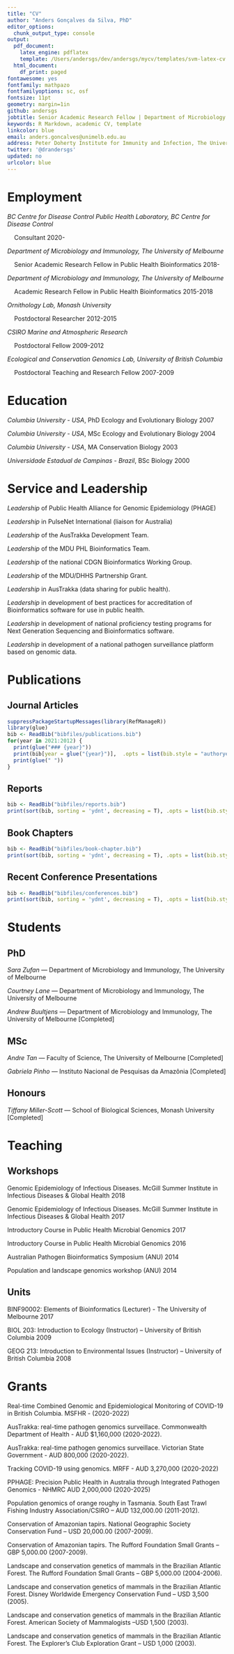 ```yaml
---
title: "CV"
author: "Anders Gonçalves da Silva, PhD"
editor_options:
  chunk_output_type: console
output:
  pdf_document:
    latex_engine: pdflatex
    template: /Users/andersgs/dev/andersgs/mycv/templates/svm-latex-cv.tex
  html_document:
    df_print: paged
fontawesome: yes
fontfamily: mathpazo
fontfamilyoptions: sc, osf
fontsize: 11pt
geometry: margin=1in
github: andersgs
jobtitle: Senior Academic Research Fellow | Department of Microbiology and Immunology
keywords: R Markdown, academic CV, template
linkcolor: blue
email: anders.goncalves@unimelb.edu.au
address: Peter Doherty Institute for Immunity and Infection, The University of Melbourne
twitter: '@drandersgs'
updated: no
urlcolor: blue
---
```


# Employment

*BC Centre for Disease Control Public Health Laboratory, BC Centre for Disease Control*

&nbsp;&nbsp;&nbsp;&nbsp;Consultant \hfill 2020-

*Department of Microbiology and Immunology, The University of Melbourne*

&nbsp;&nbsp;&nbsp;&nbsp;Senior Academic Research Fellow in Public Health Bioinformatics \hfill 2018-

*Department of Microbiology and Immunology, The University of Melbourne*

&nbsp;&nbsp;&nbsp;&nbsp;Academic Research Fellow in Public Health Bioinformatics \hfill 2015-2018

*Ornithology Lab, Monash University*

&nbsp;&nbsp;&nbsp;&nbsp;Postdoctoral Researcher \hfill 2012-2015

*CSIRO Marine and Atmospheric Research*

&nbsp;&nbsp;&nbsp;&nbsp;Postdoctoral Fellow \hfill 2009-2012

*Ecological and Conservation Genomics Lab, University of British Columbia*

&nbsp;&nbsp;&nbsp;&nbsp;Postdoctoral Teaching and Research Fellow \hfill 2007-2009


# Education

*Columbia University - USA*, PhD Ecology and Evolutionary Biology \hfill 2007

*Columbia University - USA*, MSc Ecology and Evolutionary Biology \hfill 2004

*Columbia University - USA*, MA Conservation Biology \hfill 2003

*Universidade Estadual de Campinas - Brazil*, BSc Biology \hfill 2000


# Service and Leadership

*Leadership* of Public Health Alliance for Genomic Epidemiology (PHAGE)

*Leadership* in PulseNet International (liaison for Australia)

*Leadership* of the AusTrakka Development Team.

*Leadership* of the MDU PHL Bioinformatics Team.

*Leadership* of the national CDGN Bioinformatics Working Group.

*Leadership* of the MDU/DHHS Partnership Grant.

*Leadership* in AusTrakka (data sharing for public health).

*Leadership* in development of best practices for accreditation of Bioinformatics software for use in public health.

*Leadership* in development of national proficiency testing programs for Next Generation Sequencing and Bioinformatics software.

*Leadership* in development of a national pathogen surveillance platform based on genomic data.


# Publications

## Journal Articles

```r
suppressPackageStartupMessages(library(RefManageR))
library(glue)
bib <- ReadBib("bibfiles/publications.bib")
for(year in 2021:2012) {
  print(glue("### {year}"))
  print(bib[year = glue("{year}")],  .opts = list(bib.style = "authoryear"))
  print(glue(" "))
}
```

## Reports

```r
bib <- ReadBib("bibfiles/reports.bib")
print(sort(bib, sorting = 'ydnt', decreasing = T), .opts = list(bib.style = "authortitle"))
```

## Book Chapters

```r
bib <- ReadBib("bibfiles/book-chapter.bib")
print(sort(bib, sorting = 'ydnt', decreasing = T), .opts = list(bib.style = "authortitle"))
```

## Recent Conference Presentations
```r
bib <- ReadBib("bibfiles/conferences.bib")
print(sort(bib, sorting = 'ydnt', decreasing = T), .opts = list(bib.style = "authortitle"))
```

# Students

## PhD

*Sara Zufan* --- Department of Microbiology and Immunology, The University of Melbourne

*Courtney Lane* --- Department of Microbiology and Immunology, The University of Melbourne

*Andrew Buultjens* --- Department of Microbiology and Immunology, The University of Melbourne [Completed]

## MSc

*Andre Tan* --- Faculty of Science, The University of Melbourne [Completed]

*Gabriela Pinho* --- Instituto Nacional de Pesquisas da Amazônia [Completed]

## Honours

*Tiffany Miller-Scott* --- School of Biological Sciences, Monash University [Completed]

# Teaching

## Workshops

Genomic Epidemiology of Infectious Diseases. McGill Summer Institute in Infectious Diseases & Global Health \hfill 2018

Genomic Epidemiology of Infectious Diseases. McGill Summer Institute in Infectious Diseases & Global Health \hfill 2017 

Introductory Course in Public Health Microbial Genomics \hfill 2017

Introductory Course in Public Health Microbial Genomics \hfill 2016

Australian Pathogen Bioinformatics Symposium (ANU) \hfill 2014

Population and landscape genomics workshop (ANU) \hfill 2014

## Units

BINF90002: Elements of Bioinformatics (Lecturer) - The University of Melbourne \hfill 2017

BIOL 203: Introduction to Ecology (Instructor) – University of British Columbia \hfill 2009

GEOG 213: Introduction to Environmental Issues (Instructor) – University of British Columbia \hfill 2008


# Grants

Real-time Combined Genomic and Epidemiological Monitoring of COVID-19 in British Columbia. MSFHR - (2020-2022)

AusTrakka: real-time pathogen genomics surveillace. Commonwealth Department of Health - AUD $1,160,000 (2020-2022).

AusTrakka: real-time pathogen genomics surveillace. Victorian State Government - AUD 800,000 (2020-2022).

Tracking COVID-19 using genomics. MRFF - AUD 3,270,000 (2020-2022)

PPHAGE: Precision Public Health in Australia through Integrated Pathogen Genomics - NHMRC AUD 2,000,000 (2020-2025)

Population genomics of orange roughy in Tasmania. South East Trawl Fishing Industry Association/CSIRO – AUD 132,000.00 (2011-2012).

Conservation of Amazonian tapirs. National Geographic Society Conservation Fund – USD 20,000.00 (2007-2009).

Conservation of Amazonian tapirs. The Rufford Foundation Small Grants – GBP 5,000.00 (2007-2009).

Landscape and conservation genetics of mammals in the Brazilian Atlantic Forest. The Rufford Foundation Small Grants – GBP 5,000.00 (2004-2006).

Landscape and conservation genetics of mammals in the Brazilian Atlantic Forest. Disney Worldwide Emergency Conservation Fund – USD 3,500 (2005).

Landscape and conservation genetics of mammals in the Brazilian Atlantic Forest. American Society of Mammalogists –USD 1,500 (2003).

Landscape and conservation genetics of mammals in the Brazilian Atlantic Forest. The Explorer's Club Exploration Grant – USD 1,000 (2003).

<!-- # References -->

<!-- Available upon request, though likely would include Karl Pearson and Ronald A. Fisher. Please send corrections, feedback, or details of missed publications (of which there are probably a few) to svmille@clemson.edu. -->